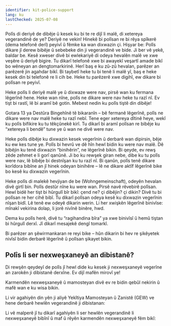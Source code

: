 ```yaml
---
identifier: kit-police-support
lang: ku
lastChecked: 2025-07-08
---
```


Polîs di deriyê de dibêje û kesek ku bi te re dijî li malê, di xetereya vegerandinê de ye?
Deriyê ne vekin! Hinekê bi polîsan re bi rêya spîkerê (dema telefonê derî) peyivî û fêmke ka wan dixwazin çi.
Hişyar be: Polîs dikare jî derew bibêje û sebebeke din ji vegerandinê ve bide.
Ji ber vê yekê, baldar be. Kesê xweser divê bi ewlekariyê di odeya hevalên malê ve xwe veşêre û deriyê bigire.
Tu dikarî telefonê xwe bi awayekî veşartî amade bikî bo wêneyan an dengtomarkirinê.
Herî baş e ku zû-zû hevalan, parêzer an parêzerê jin agahdar bikî.
Bi taybetî heke tu bi tenê li malê yî, baş e heke kesek din bi telefonê re li cih be.
Heke tu parêzerê xwe digihî, ew dikare bi polîsan re peyivî.

Heke polîs li deriyê malê ye û dixwaze were nav, pirsê wan ku fermana lêgerînê hene.
Heke wan nîne, polîs ne dikare were nav heke tu razî nî.
Ev tişt bi rastî, lê bi aramî bê gotin.
Mebest nedin ku polîs tiştê din dibêje!

Gotara 13 ya Destûra Bingehînê tê bikaranîn – bê fermanê lêgerînê, polîs ne dikare were nav malê heke tu razî nebî.
Tene eger xetereya dîtinê heye, wekî ku polîs bifikire ku tu têkçûnekê kirî.
Tu dikarî bi aramî polîsan re bibêje ku “xetereya li bendê” tune ye û wan ne divê were nav.

Heke polîs dibêje ku dixwazin kesek vegerînin û derbarê wan dipirsin, bêje ku ew kes tune ye.
Polîs bi hevrû ve dê hîn hewl bidin ku were nav malê. Dê bibêjin ku tenê dixwazin “binihêrin”, ne lêgerînê bikin.
Bi qeyde, ev rewş zêde zehmet e li gorî qanûnê.
Ji bo ku rewşek giran nebe, dibe ku tu polîs were nav, lê bibêje bi destnîşan ku tu razî nî.
Bi qanûn, polîs tenê dikare korîdora bibîne an jî hinek odeyan binihêre – lê ne dikare aktîf lêgerînê bike bo kesê ku dixwazin vegerînin.

Heke polîs di malekê hevjiyan de be (Wohngemeinschaft), odeyên hevalan divê girtî bin. Polîs destûr nîne ku were wan.
Pirsê navê rêvebirê polîsan.
Hewl bidê her tişt bi hûrgulî bîr bikî: çend ne? çi dibêjin? çi dikin?
Divê tu bi polîsan re her cihê bibî. Tu dikarî polîsan odeya kesê ku dixwazin vegerînin nîşan bidî. Lê tenê ew odeyê dikarin werin.
Li her xwişkên lêgerînê binivîse: mînakî vekirina dolap, li jorê nivînê binêre, hwd.

Dema ku polîs herê, divê tu “ragihandina bîra” ya xwe binivîsî û hemû tiştan bi hûrgulî derxî. Jî dikarî mesajekê dengî tomarkî.

Bi parêzer an şêwirmankaran re reyi bike – hûn dikarin bi hev re şikêyetek nivîsî bidin derbarê lêgerînê û polîsan şikayet bikin.

## Polîs li ser nexweşxaneyê an dibistanê?
Di rewşên qeydeyî de polîs jî hewl dide ku kesek ji nexweşxaneyê vegerîne an zarokên ji dibistanê derxîne.
Ev dijî mafên mirovî ye!

Karmendên nexweşxaneyê û mamosteyan divê ev re bidin qebûl nekirin û mafê wan e ku wisa bikin.

Li vir agahiyên din yên ji aliyê Yekîtiya Mamosteyan û Zanistê (GEW) ve hene derbarê hewlên vegerandinê ji dibistanan:
<ExternalShortLink identifier="gew"/>

Li vê malperê jî tu dikarî agahiyên li ser hewlên vegerandinê li nexweşxaneyê bibînî û maf û rêyên karmendên nexweşxaneyê fêm bikî:
<ExternalShortLink identifier="krankenhaus"/>

